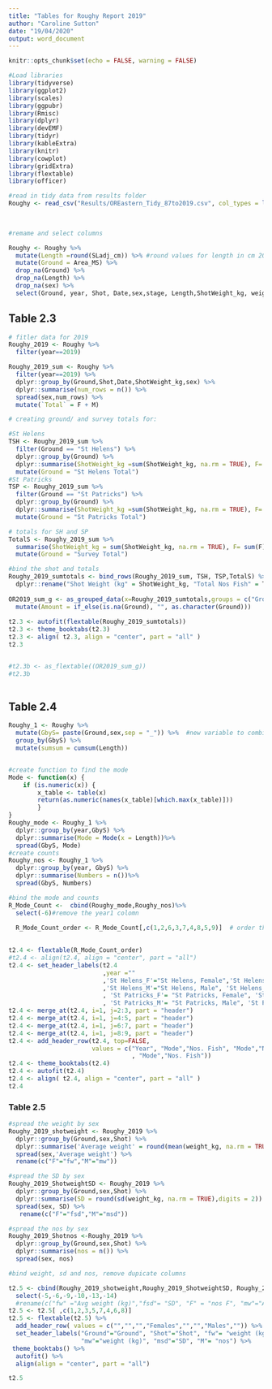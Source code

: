 ```yaml
---
title: "Tables for Roughy Report 2019"
author: "Caroline Sutton"
date: "19/04/2020"
output: word_document
---
```


```r
knitr::opts_chunk$set(echo = FALSE, warning = FALSE)

#Load libraries
library(tidyverse)
library(ggplot2)
library(scales)
library(ggpubr)
library(Rmisc)
library(dplyr)
library(devEMF)
library(tidyr)
library(kableExtra)
library(knitr)
library(cowplot)
library(gridExtra)
library(flextable)
library(officer)

#read in tidy data from results folder
Roughy <- read_csv("Results/OREastern_Tidy_87to2019.csv", col_types = list(ShotWeight_kg = col_double(),
                                                                           mark = col_character()
                                                                           ))

#remame and select columns

Roughy <- Roughy %>% 
  mutate(Length =round(SLadj_cm)) %>% #round values for length in cm 2019 was to nearest mm
  mutate(Ground = Area_MS) %>%
  drop_na(Ground) %>% 
  drop_na(Length) %>% 
  drop_na(sex) %>% 
  select(Ground, year, Shot, Date,sex,stage, Length,ShotWeight_kg, weight_kg)
```

## Table 2.3
```r
# fitler data for 2019
Roughy_2019 <- Roughy %>% 
  filter(year==2019)

Roughy_2019_sum <- Roughy %>% 
  filter(year==2019) %>% 
  dplyr::group_by(Ground,Shot,Date,ShotWeight_kg,sex) %>% 
  dplyr::summarise(num_rows = n()) %>% 
  spread(sex,num_rows) %>% 
  mutate(`Total` = F + M) 

# creating ground/ and survey totals for:

#St Helens
TSH <- Roughy_2019_sum %>% 
  filter(Ground == "St Helens") %>% 
  dplyr::group_by(Ground) %>% 
  dplyr::summarise(ShotWeight_kg =sum(ShotWeight_kg, na.rm = TRUE), F= sum(F), M = sum(M), Total =sum(Total)) %>% 
  mutate(Ground = "St Helens Total")
#St Patricks
TSP <- Roughy_2019_sum %>% 
  filter(Ground == "St Patricks") %>% 
  dplyr::group_by(Ground) %>% 
  dplyr::summarise(ShotWeight_kg =sum(ShotWeight_kg, na.rm = TRUE), F= sum(F), M = sum(M), Total =sum(Total)) %>% 
  mutate(Ground = "St Patricks Total")

# totals for SH and SP
TotalS <- Roughy_2019_sum %>% 
  summarise(ShotWeight_kg = sum(ShotWeight_kg, na.rm = TRUE), F= sum(F), M = sum(M), Total =sum(Total)) %>% 
  mutate(Ground = "Survey Total")

#bind the shot and totals 
Roughy_2019_sumtotals <- bind_rows(Roughy_2019_sum, TSH, TSP,TotalS) %>% # put all together for totals
  dplyr::rename("Shot Weight (kg" = ShotWeight_kg, "Total Nos Fish" = Total)
  
OR2019_sum_g <- as_grouped_data(x=Roughy_2019_sumtotals,groups = c("Ground")) %>% 
  mutate(Amount = if_else(is.na(Ground), "", as.character(Ground)))
        
t2.3 <- autofit(flextable(Roughy_2019_sumtotals))
t2.3 <- theme_booktabs(t2.3)
t2.3 <- align( t2.3, align = "center", part = "all" )
t2.3


#t2.3b <- as_flextable((OR2019_sum_g))
#t2.3b
  
```


## Table 2.4

```r
Roughy_1 <- Roughy %>% 
  mutate(GbyS= paste(Ground,sex,sep = "_")) %>%  #new variable to combine Ground and sex 
  group_by(GbyS) %>% 
  mutate(sumsum = cumsum(Length))


#create function to find the mode
Mode <- function(x) {
    if (is.numeric(x)) {
        x_table <- table(x)
        return(as.numeric(names(x_table)[which.max(x_table)]))
        }
}
Roughy_mode <- Roughy_1 %>% 
  dplyr::group_by(year,GbyS) %>%
  dplyr::summarise(Mode = Mode(x = Length))%>%
  spread(GbyS, Mode) 
#create counts
Roughy_nos <- Roughy_1 %>% 
  dplyr::group_by(year, GbyS) %>%
  dplyr::summarise(Numbers = n())%>%
  spread(GbyS, Numbers)

#bind the mode and counts
R_Mode_Count <-  cbind(Roughy_mode,Roughy_nos)%>%
  select(-6)#remove the year1 colomn

  R_Mode_Count_order <- R_Mode_Count[,c(1,2,6,3,7,4,8,5,9)]  # order the columns
  
  
t2.4 <- flextable(R_Mode_Count_order)
#t2.4 <- align(t2.4, align = "center", part = "all")
t2.4 <- set_header_labels(t2.4
                          ,year =""
                          ,'St Helens_F'="St Helens, Female",'St Helens_F1'="St Helens, Female"
                          ,'St Helens_M'="St Helens, Male", 'St Helens_M1'="St Helens, Male"
                          , 'St Patricks_F'= "St Patricks, Female", 'St Patricks_F1'="St Patricks, Female"
                          , 'St Patricks_M'= "St Patricks, Male", 'St Patricks_M1' ="St Patricks, Male")
t2.4 <- merge_at(t2.4, i=1, j=2:3, part = "header")
t2.4 <- merge_at(t2.4, i=1, j=4:5, part = "header")  
t2.4 <- merge_at(t2.4, i=1, j=6:7, part = "header")
t2.4 <- merge_at(t2.4, i=1, j=8:9, part = "header")
t2.4 <- add_header_row(t2.4, top=FALSE,
                       values = c("Year", "Mode","Nos. Fish", "Mode","Nos. Fish", "Mode","Nos. Fish"
                                  , "Mode","Nos. Fish"))
t2.4 <- theme_booktabs(t2.4)
t2.4 <- autofit(t2.4)
t2.4 <- align( t2.4, align = "center", part = "all" )
t2.4

```

### Table 2.5

```r


#spread the weight by sex
Roughy_2019_shotweight <- Roughy_2019 %>% 
  dplyr::group_by(Ground,sex,Shot) %>% 
  dplyr::summarise('Average weight' = round(mean(weight_kg, na.rm = TRUE),digits = 2)) %>% 
  spread(sex,'Average weight') %>% 
  rename(c("F"="fw","M"="mw"))

#spread the SD by sex
Roughy_2019_ShotweightSD <- Roughy_2019 %>% 
  dplyr::group_by(Ground,sex,Shot) %>% 
  dplyr::summarise(SD = round(sd(weight_kg, na.rm = TRUE),digits = 2)) %>% 
  spread(sex, SD) %>% 
   rename(c("F"="fsd","M"="msd"))

#spread the nos by sex
Roughy_2019_Shotnos <-Roughy_2019 %>% 
  dplyr::group_by(Ground,sex,Shot) %>% 
  dplyr::summarise(nos = n()) %>% 
  spread(sex, nos)

#bind weight, sd and nos, remove dupicate columns

t2.5 <- cbind(Roughy_2019_shotweight,Roughy_2019_ShotweightSD, Roughy_2019_Shotnos) %>% 
  select(-5,-6,-9,-10,-13,-14)
  #rename(c("fw" ="Avg weight (kg)","fsd"= "SD", "F" = "nos F", "mw"="Avg Weight (kg)","M"="nos M"))
t2.5 <- t2.5[ ,c(1,2,3,5,7,4,6,8)] 
t2.5 <- flextable(t2.5) %>%
  add_header_row( values = c("","","","Females","","","Males","")) %>% 
  set_header_labels("Ground"="Ground", "Shot"="Shot", "fw"= "weight (kg)", "fsd"="SD", "F"="nos",
                    "mw"="weight (kg)", "msd"="SD", "M"= "nos") %>% 
 theme_booktabs() %>% 
  autofit() %>% 
  align(align = "center", part = "all")

t2.5


```